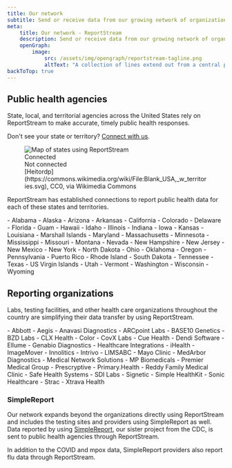 ```yaml
---
title: Our network
subtitle: Send or receive data from our growing network of organizations and public health entities through a single connection.
meta:
    title: Our network - ReportStream
    description: Send or receive data from our growing network of organizations and public health entities through a single connection.
    openGraph:
        image:
            src: /assets/img/opengraph/reportstream-tagline.png
            altText: "A collection of lines extend out from a central point. Each line ends in a circle of square, some green and some white."
backToTop: true
---
```


<LayoutSidenav>
<Sidenav />
</LayoutSidenav>


## Public health agencies

State, local, and territorial agencies across the United States rely on ReportStream to make accurate, timely public health responses.

Don't see your state or territory? [Connect with us](https://app.smartsheetgov.com/b/form/48f580abb9b440549b1a9cf996ba6957).

<figure>
    <img src={usamapsvg} alt="Map of states using ReportStream" />
    <Grid row gap="2" className="flex-justify-center">
        <Grid row gap="1">
            <div className="flex-align-self-center"><div className="bg-primary padding-1" /></div>
            <div>Connected</div>
        </Grid>
        <Grid row gap="1">
            <div className="flex-align-self-center"><div className="bg-gray-10 padding-1" /></div>
            <div>Not connected</div>
        </Grid>
    </Grid>
    <figcaption>[Heitordp](https://commons.wikimedia.org/wiki/File:Blank_USA,_w_territories.svg), CC0, via Wikimedia Commons</figcaption>
</figure>

ReportStream has established connections to report public health data for each of these states and territories.

<div className="rs-column-3">
- Alabama
- Alaska
- Arizona
- Arkansas
- California
- Colorado
- Delaware
- Florida
- Guam
- Hawaii
- Idaho
- Illinois
- Indiana
- Iowa
- Kansas
- Louisiana
- Marshall Islands
- Maryland
- Massachusetts
- Minnesota
- Mississippi
- Missouri
- Montana
- Nevada
- New Hampshire
- New Jersey
- New Mexico
- New York
- North Dakota
- Ohio
- Oklahoma
- Oregon
- Pennsylvania
- Puerto Rico
- Rhode Island
- South Dakota
- Tennessee
- Texas
- US Virgin Islands
- Utah
- Vermont
- Washington
- Wisconsin
- Wyoming
</div>

## Reporting organizations

Labs, testing facilities, and other health care organizations throughout the country are simplifying their data transfer by using ReportStream.

<div className="rs-column-3">
- Abbott
- Aegis
- Anavasi Diagnostics
- ARCpoint Labs
- BASE10 Genetics
- BZD Labs
- CLX Health
- Color
- CovX Labs
- Cue Health
- Dendi Software
- Ellume
- Genabio Diagnostics
- Healthcare Integrations
- iHealth
- ImageMover
- Innolitics
- Intrivo
- LIMSABC
- Mayo Clinic
- MedArbor Diagnostics
- Medical Network Solutions
- MP Biomedicals
- Premier Medical Group
- Prescryptive
- Primary.Health
- Reddy Family Medical Clinic
- Safe Health Systems
- SDI Labs
- Signetic
- Simple HealthKit
- Sonic Healthcare
- Strac
- Xtrava Health
</div>

### SimpleReport

Our network expands beyond the organizations directly using ReportStream and includes the testing sites
and providers using SimpleReport as well. Data reported by using [SimpleReport](https://www.simplereport.gov),
our sister project from the CDC, is sent to public health agencies through ReportStream.

In addition to the COVID and mpox data, SimpleReport providers also report flu data through ReportStream.